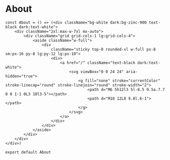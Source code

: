 # About

```tsx
const About = () => (<div className="bg-white dark:bg-zinc-900 text-black dark:text-white">
    <div className="2xl:max-w-7xl mx-auto">
        <div className="grid grid-cols-1 lg:grid-cols-4">
            <aside className="w-full">
                <div
                    className="sticky top-0 rounded-xl w-full px-8 sm:px-16 py-8 lg:py-12 lg:px-10">
                    <div>
                        <a href="/" className="text-black dark:text-white">
                            <svg viewBox="0 0 24 24" aria-hidden="true">
                                <g fill="none" stroke="currentColor" stroke-linecap="round" stroke-linejoin="round" stroke-width="2">
                                    <path d="M6 5h12l3 5l-8.5 9.5a.7.7 0 0 1-1 0L3 10l3-5"></path>
                                    <path d="M10 12L8 9.8l.6-1"></path>
                                </g>
                            </svg>
                        </a>
                    </div>
                </div>
            </aside>
        </div>
    </div>
</div>)

export default About
```